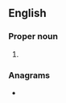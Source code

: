 ==English==

===Proper noun===
{{en-proper noun}}

# {{abbreviation of|Song of Solomon|lang=en}}

===Anagrams===
* {{anagrams|en|Glosson|Golsons|Sol. Song}}